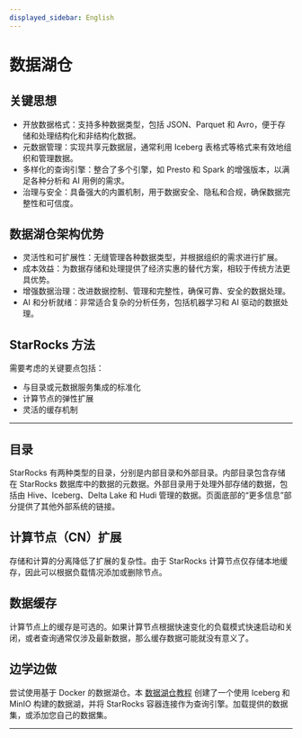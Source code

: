 ```yaml
---
displayed_sidebar: English
---
```


# 数据湖仓

<DataLakeIntro />

## 关键思想

- 开放数据格式：支持多种数据类型，包括 JSON、Parquet 和 Avro，便于存储和处理结构化和非结构化数据。
- 元数据管理：实现共享元数据层，通常利用 Iceberg 表格式等格式来有效地组织和管理数据。
- 多样化的查询引擎：整合了多个引擎，如 Presto 和 Spark 的增强版本，以满足各种分析和 AI 用例的需求。
- 治理与安全：具备强大的内置机制，用于数据安全、隐私和合规，确保数据完整性和可信度。

## 数据湖仓架构优势

- 灵活性和可扩展性：无缝管理各种数据类型，并根据组织的需求进行扩展。
- 成本效益：为数据存储和处理提供了经济实惠的替代方案，相较于传统方法更具优势。
- 增强数据治理：改进数据控制、管理和完整性，确保可靠、安全的数据处理。
- AI 和分析就绪：非常适合复杂的分析任务，包括机器学习和 AI 驱动的数据处理。

## StarRocks 方法

需要考虑的关键要点包括：

- 与目录或元数据服务集成的标准化
- 计算节点的弹性扩展
- 灵活的缓存机制

---

## 目录

StarRocks 有两种类型的目录，分别是内部目录和外部目录。内部目录包含存储在 StarRocks 数据库中的数据的元数据。外部目录用于处理外部存储的数据，包括由 Hive、Iceberg、Delta Lake 和 Hudi 管理的数据。页面底部的“更多信息”部分提供了其他外部系统的链接。

## 计算节点（CN）扩展

存储和计算的分离降低了扩展的复杂性。由于 StarRocks 计算节点仅存储本地缓存，因此可以根据负载情况添加或删除节点。

## 数据缓存

计算节点上的缓存是可选的。如果计算节点根据快速变化的负载模式快速启动和关闭，或者查询通常仅涉及最新数据，那么缓存数据可能就没有意义了。

## 边学边做

尝试使用基于 Docker 的数据湖仓。本 [数据湖仓教程](../quick_start/iceberg.md) 创建了一个使用 Iceberg 和 MinIO 构建的数据湖，并将 StarRocks 容器连接作为查询引擎。加载提供的数据集，或添加您自己的数据集。

---


<DocCardList />